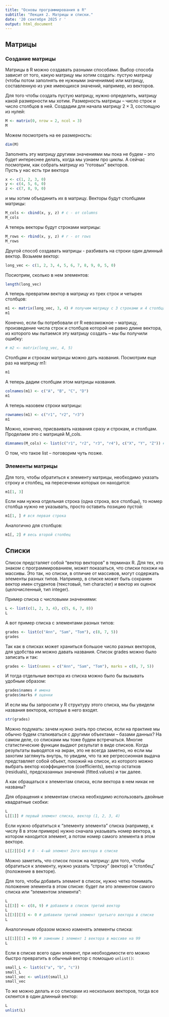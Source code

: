 ```yaml
---
title: "Основы программирования в R"
subtitle: "Лекция 2. Матрицы и списки."
date: '20 сентября 2025 г '
output: html_document
---
```


## Mатрицы

### Создание матрицы

Матрицы в R можно создавать разными способами. Выбор способа зависит от того, какую матрицу мы хотим создать: пустую матрицу (чтобы потом заполнять ее нужными значениями) или матрицу, составленную из уже имеющихся значений, например, из векторов. 

Для того чтобы создать пустую матрицу, нужно определить, матрицу какой размерности мы хотим. Размерность матрицы -- число строк и число столбцов в ней. Создадим для начала матрицу $2 \times 3$, состоящую из нулей:

```r
M <- matrix(0, nrow = 2, ncol = 3)
M
```
Можем посмотреть на ее размерность:
```r
dim(M)
```

Заполнять эту матрицу другими значениями мы пока не будем -- это будет интереснее делать, когда мы узнаем про циклы. А сейчас посмотрим, как собрать матрицу из "готовых" векторов.   
Пусть у нас есть три вектора
```r
x <- c(1, 2, 3, 0)
y <- c(4, 5, 6, 0)
z <- c(7, 8, 9, 0)
```
и мы хотим объединить их в матрицу. Векторы будут столбцами матрицы:

```r
M_cols <- cbind(x, y, z) # c - от columns
M_cols
```

А теперь векторы будут строками матрицы:
```r
M_rows <- rbind(x, y, z) # r - от rows
M_rows
```
Другой способ создавать матрицы - разбивать на строки один длинный вектор. Возьмем вектор:
```r
long_vec <- c(1, 2, 3, 4, 5, 6, 7, 8, 9, 0, 5, 0)
```

Посиотрим, сколько в нем элементов: 

```r
length(long_vec)
```
А теперь превратим вектор в матрицу из трех строк и четырех столбцов:

```r
m1 <- matrix(long_vec, 3, 4) # получим матрицу с 3 строками и 4 столбцами
m1
```
Конечно, если бы потребовали от R невозможное -- матрицу, произведение числа строк и столбцов которой не равно длине вектора, из которого мы пытаемся эту матрицу создать -- мы бы получили ошибку:
```r
# m2 <- matrix(long_vec, 4, 5)
```

Столбцам и строкам матрицы можно дать названия. Посмотрим еще раз на матрицу m1:
```r
m1
```

А теперь дадим столбцам этом матрицы названия.
```r
colnames(m1) <- c("A", "B", "C", "D")
m1
```
А теперь назовем строки матрицы:
```r
rownames(m1) <- c("r1", "r2", "r3")
m1
```

Можно, конечно, присваивать названия сразу и строкам, и столбцам. Проделаем это с матрицей M_cols.
```r
dimnames(M_cols) <- list(c("r1", "r2", "r3", "r4"), c("X", "Y", "Z")) # сначала названия строк, затем -- столбцов
```

О том, что такое list -- поговорим чуть позже. 

### Элементы матрицы

Для того, чтобы обратиться к элементу матрицы, необходимо указать строку и столбец, на пересечении которых он находится:
```r
m1[1, 3] 
```
Если нам нужна отдельная строка (одна строка, все столбцы), то номер столбца нужно не указывать, просто оставить позицию пустой: 
```r
m1[1, ] # вся первая строка
```
Аналогично для столбцов:
```r
m1[, 2] # весь второй столбец
```

## Списки

Список предсталяет собой "вектор векторов" в терминах R. Для тех, кто знаком с программированием, может показаться, что списки похожи на массивы. Это так, но списки, в отличие от массивов, могут содержать элементы разных типов. Например, в списке может быть сохранен вектор имен студентов (текстовый, тип character) и вектор их оценок (целочисленный, тип integer).

Пример списка с числовыми значениями:
```r
L <- list(c(1, 2, 3, 4), c(5, 6, 7, 8))
L
```
А вот пример списка с элементами разных типов:
```r
grades <- list(c("Ann", "Sam", "Tom"), c(8, 7, 5))
grades
```
Так как в списках может храниться большое число разных векторов, для удобства им можно давать названия. Список grades можно было записать и так:
```r
grades <- list(names = c("Ann", "Sam", "Tom"), marks = c(8, 7, 5))
```
И тогда отдельные вектора из списка можно было бы вызывать удобным образом:
```r
grades$names # имена
grades$marks # оценки
```
И если мы бы запросили у R структуру этого списка, мы бы увидели названия векторов, которые в него входят. 
```r
str(grades)
```
Можно подумать: зачем нужно знать про списки, если на практике мы обычно будем сталкиваться с другими объектами -- базами данных? На самом деле, со списками мы тоже будем встречаться. Многие статистические функции выдают результат в виде списков. Когда результаты выводятся на экран, это не всегда заметно, но если мы захотим заглянуть внутрь, то увидим, что та же регрессионная выдача представляет собой объект, похожий на список, из которого можно выбрать вектор коэффициентов (coefficients), вектор остатков (residuals), предсказанных значений (fitted.values) и так далее.

А как обращаться к элементам списка, если вектора в нем никак не названы?

Для обращения к элементам списка необходимо использовать двойные квадратные скобки:
```r
L
L[[1]] # первый элемент списка, вектор (1, 2, 3, 4)
```
Если нужно обратиться к "элементу элемента" списка (например, к числу 8 в этом примере) нужно сначала указывать номер вектора, в котором находится элемент, а потом номер самого элемента в этом векторе.
```r
L[[2]][4] # 8 - 4-ый элемент 2ого вектора в списке
```
Можно заметить, что список похож на матрицу: для того, чтобы обратиться к элементу, нужно указать "строку" (вектор) и "столбец" (положение в векторе). 

Для того, чтобы добавить элемент в список, нужно четко понимать положение элемента в этом списке: будет ли это элементом самого списка или "элементом элемента":
```r
L
L[[3]] <- c(8, 9) # добавили в список третий вектор
L
L[[3]][3] <- 0 # добавили третий элемент третьего вектора в списке  
L
```
Аналогичным образом можно изменять элементы списка:
```r
L[[1]][1] = 99 # заменим 1 элемент 1 вектора в массиве на 99
L
```
Если в списке всего один элемент, при необходимости его можно быстро превратить в обычный вектор с помощью `unlist()`:
```r
small_L <- list(c("a", "b", "c"))
small_L
small_vec <- unlist(small_L)
small_vec
```
То же можно делать и со списками из нескольких векторов, тогда все склеится в один длинный вектор:
```r
L
unlist(L)
```
